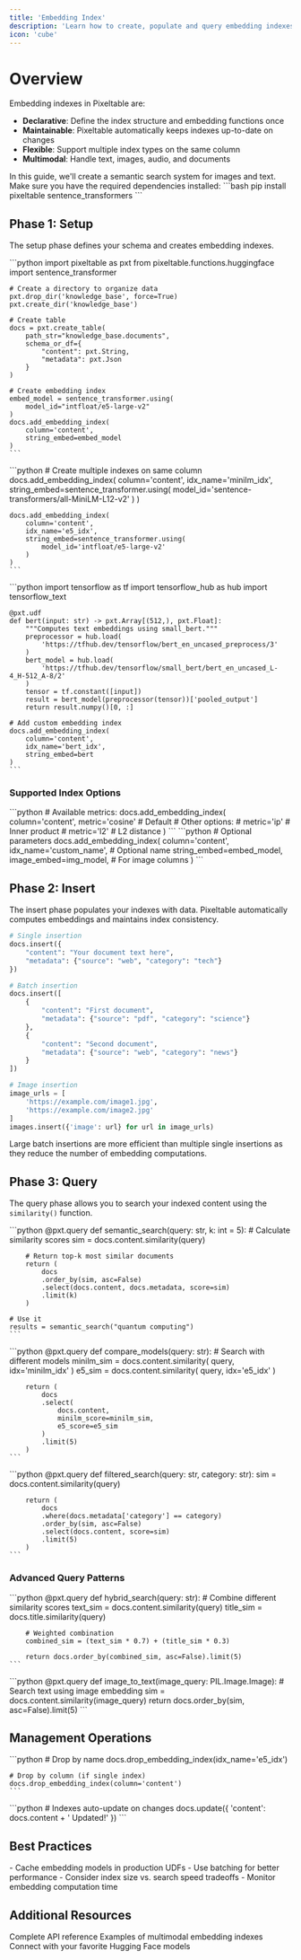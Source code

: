 ```yaml
---
title: 'Embedding Index'
description: 'Learn how to create, populate and query embedding indexes in Pixeltable'
icon: 'cube'
---
```


# Overview

Embedding indexes in Pixeltable are:
- **Declarative**: Define the index structure and embedding functions once
- **Maintainable**: Pixeltable automatically keeps indexes up-to-date on changes
- **Flexible**: Support multiple index types on the same column
- **Multimodal**: Handle text, images, audio, and documents

<Note>
In this guide, we'll create a semantic search system for images and text. Make sure you have the required dependencies installed:
```bash
pip install pixeltable sentence_transformers
```
</Note>

## Phase 1: Setup

The setup phase defines your schema and creates embedding indexes.

<Tabs>
  <Tab title="Basic Setup">
    ```python
    import pixeltable as pxt
    from pixeltable.functions.huggingface import sentence_transformer
    
    # Create a directory to organize data
    pxt.drop_dir('knowledge_base', force=True)
    pxt.create_dir('knowledge_base')
    
    # Create table
    docs = pxt.create_table(
        path_str="knowledge_base.documents",
        schema_or_df={
            "content": pxt.String,
            "metadata": pxt.Json
        }
    )
    
    # Create embedding index
    embed_model = sentence_transformer.using(
        model_id="intfloat/e5-large-v2"
    )
    docs.add_embedding_index(
        column='content',
        string_embed=embed_model
    )
    ```
  </Tab>
  
  <Tab title="Multiple Indexes">
    ```python
    # Create multiple indexes on same column
    docs.add_embedding_index(
        column='content',
        idx_name='minilm_idx',
        string_embed=sentence_transformer.using(
            model_id='sentence-transformers/all-MiniLM-L12-v2'
        )
    )
    
    docs.add_embedding_index(
        column='content',
        idx_name='e5_idx',
        string_embed=sentence_transformer.using(
            model_id='intfloat/e5-large-v2'
        )
    )
    ```
  </Tab>
  
  <Tab title="Custom Embeddings">
    ```python
    import tensorflow as tf
    import tensorflow_hub as hub
    import tensorflow_text
    
    @pxt.udf
    def bert(input: str) -> pxt.Array[(512,), pxt.Float]:
        """Computes text embeddings using small_bert."""
        preprocessor = hub.load(
            'https://tfhub.dev/tensorflow/bert_en_uncased_preprocess/3'
        )
        bert_model = hub.load(
            'https://tfhub.dev/tensorflow/small_bert/bert_en_uncased_L-4_H-512_A-8/2'
        )
        tensor = tf.constant([input])
        result = bert_model(preprocessor(tensor))['pooled_output']
        return result.numpy()[0, :]
    
    # Add custom embedding index
    docs.add_embedding_index(
        column='content',
        idx_name='bert_idx',
        string_embed=bert
    )
    ```
  </Tab>
</Tabs>

### Supported Index Options

<CardGroup cols={1}>
  <Card title="Similarity Metrics" icon="calculator">
    ```python
    # Available metrics:
    docs.add_embedding_index(
        column='content',
        metric='cosine'  # Default
        # Other options:
        # metric='ip'    # Inner product
        # metric='l2'    # L2 distance
    )
    ```
  </Card>
  
  <Card title="Index Configuration" icon="gear">
    ```python
    # Optional parameters
    docs.add_embedding_index(
        column='content',
        idx_name='custom_name',  # Optional name
        string_embed=embed_model,
        image_embed=img_model,   # For image columns
    )
    ```
  </Card>
</CardGroup>

## Phase 2: Insert

The insert phase populates your indexes with data. Pixeltable automatically computes embeddings and maintains index consistency.

```python
# Single insertion
docs.insert({
    "content": "Your document text here",
    "metadata": {"source": "web", "category": "tech"}
})

# Batch insertion
docs.insert([
    {
        "content": "First document",
        "metadata": {"source": "pdf", "category": "science"}
    },
    {
        "content": "Second document", 
        "metadata": {"source": "web", "category": "news"}
    }
])

# Image insertion
image_urls = [
    'https://example.com/image1.jpg',
    'https://example.com/image2.jpg'
]
images.insert({'image': url} for url in image_urls)
```

<Warning>
Large batch insertions are more efficient than multiple single insertions as they reduce the number of embedding computations.
</Warning>

## Phase 3: Query

The query phase allows you to search your indexed content using the `similarity()` function.

<Tabs>
  <Tab title="Basic Search">
    ```python
    @pxt.query
    def semantic_search(query: str, k: int = 5):
        # Calculate similarity scores
        sim = docs.content.similarity(query)
        
        # Return top-k most similar documents
        return (
            docs
            .order_by(sim, asc=False)
            .select(docs.content, docs.metadata, score=sim)
            .limit(k)
        )
    
    # Use it
    results = semantic_search("quantum computing")
    ```
  </Tab>
  
  <Tab title="Multi-Index Search">
    ```python
    @pxt.query
    def compare_models(query: str):
        # Search with different models
        minilm_sim = docs.content.similarity(
            query, idx='minilm_idx'
        )
        e5_sim = docs.content.similarity(
            query, idx='e5_idx'
        )
        
        return (
            docs
            .select(
                docs.content,
                minilm_score=minilm_sim,
                e5_score=e5_sim
            )
            .limit(5)
        )
    ```
  </Tab>
  
  <Tab title="Filtered Search">
    ```python
    @pxt.query
    def filtered_search(query: str, category: str):
        sim = docs.content.similarity(query)
        
        return (
            docs
            .where(docs.metadata['category'] == category)
            .order_by(sim, asc=False)
            .select(docs.content, score=sim)
            .limit(5)
        )
    ```
  </Tab>
</Tabs>

### Advanced Query Patterns

<AccordionGroup>
  <Accordion title="Hybrid Search" icon="layer-group">
    ```python
    @pxt.query
    def hybrid_search(query: str):
        # Combine different similarity scores
        text_sim = docs.content.similarity(query)
        title_sim = docs.title.similarity(query)
        
        # Weighted combination
        combined_sim = (text_sim * 0.7) + (title_sim * 0.3)
        
        return docs.order_by(combined_sim, asc=False).limit(5)
    ```
  </Accordion>

  <Accordion title="Cross-Modal Search" icon="arrows-repeat">
    ```python
    @pxt.query
    def image_to_text(image_query: PIL.Image.Image):
        # Search text using image embedding
        sim = docs.content.similarity(image_query)
        return docs.order_by(sim, asc=False).limit(5)
    ```
  </Accordion>
</AccordionGroup>

## Management Operations

<CardGroup cols={1}>
  <Card title="Drop Index" icon="trash">
    ```python
    # Drop by name
    docs.drop_embedding_index(idx_name='e5_idx')
    
    # Drop by column (if single index)
    docs.drop_embedding_index(column='content')
    ```
  </Card>
  
  <Card title="Update Index" icon="arrows-rotate">
    ```python
    # Indexes auto-update on changes
    docs.update({
        'content': docs.content + ' Updated!'
    })
    ```
  </Card>
</CardGroup>

## Best Practices

<Warning>
- Cache embedding models in production UDFs
- Use batching for better performance
- Consider index size vs. search speed tradeoffs 
- Monitor embedding computation time
</Warning>

## Additional Resources

<CardGroup cols={3}>
  <Card title="API Documentation" icon="book" href="https://pixeltable.github.io/pixeltable/">
    Complete API reference
  </Card>
  <Card title="Multimodal Indexes" icon="lightbulb" href="/docs/examples/chat/multimodal">
    Examples of multimodal embedding indexes
  </Card>
  <Card title="Model Hub" icon="brain" href="https://huggingface.co/models">
    Connect with your favorite Hugging Face models
  </Card>
</CardGroup>